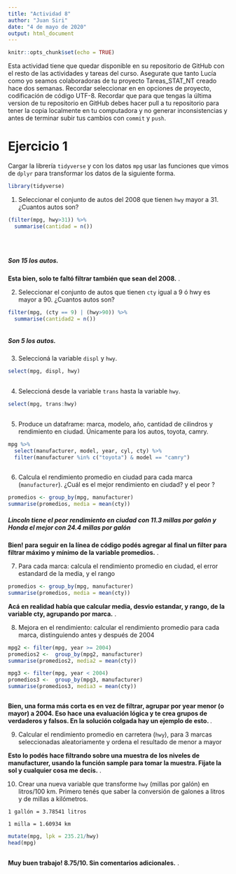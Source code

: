 ```yaml
---
title: "Actividad 8"
author: "Juan Siri"
date: "4 de mayo de 2020"
output: html_document
---
```


```r
knitr::opts_chunk$set(echo = TRUE)
```

Esta actividad tiene que quedar disponible en su repositorio de GitHub con el resto de las actividades y tareas del curso. Asegurate que tanto Lucía como yo seamos colaboradoras de tu proyecto Tareas_STAT_NT creado hace dos semanas.
Recordar seleccionar en en opciones de proyecto, codificación de código UTF-8.
Recordar que para que tengas la última version de tu repositorio en GitHub debes hacer pull a tu repositorio para tener la copia localmente en tu computadora y no generar inconsistencias y antes de terminar subir tus cambios con `commit` y `push`.




# Ejercicio 1
Cargar la librería `tidyverse` y con los datos `mpg` usar las funciones que vimos de `dplyr` para  transformar los datos de la siguiente forma. 

```r
library(tidyverse)

```
1. Seleccionar el conjunto de autos del 2008 que tienen `hwy` mayor a 31.
¿Cuantos autos son?

```r

(filter(mpg, hwy>31)) %>% 
  summarise(cantidad = n())





```
##### Son 15 los autos.


<div class="alert alert-info">
  <strong>Esta bien, solo te faltó filtrar también que sean del 2008.</strong> .
</div>


2. Seleccionar el conjunto de autos que tienen `cty` igual a 9 ó hwy es mayor a 90. ¿Cuantos autos son?

```r

filter(mpg, (cty == 9) | (hwy>90)) %>%
  summarise(cantidad2 = n())



```
##### Son 5 los autos.

3. Seleccioná la variable `displ` y `hwy`.



```r
select(mpg, displ, hwy)
       
```




4. Seleccioná desde la variable `trans` hasta la variable `hwy`.

```r
select(mpg, trans:hwy)
       
```

5. Produce un dataframe: marca, modelo, año, cantidad de cilindros y rendimiento en ciudad. Únicamente para los autos, toyota, camry.


```r
mpg %>%
  select(manufacturer, model, year, cyl, cty) %>%
  filter(manufacturer %in% c("toyota") & model == "camry")
         
```


6. Calcula el rendimiento promedio en ciudad para cada marca (`manufacturer`). ¿Cuál es el mejor rendimiento en ciudad? y el peor ?  


```r
promedios <- group_by(mpg, manufacturer)
summarise(promedios, media = mean(cty))
```
##### Lincoln tiene el peor rendimiento en ciudad con 11.3 millas por galón y Honda el mejor con 24.4 millas por galón

<div class="alert alert-info">
  <strong>Bien! para seguir en la línea de código podés agregar al final un filter para filtrar máximo y mínimo de la variable promedios.</strong> .
</div>


7. Para cada marca: calcula el rendimiento promedio en ciudad, el error estandard de la media, y el rango


```r
promedios <- group_by(mpg, manufacturer)
summarise(promedios, media = mean(cty))
```

<div class="alert alert-info">
  <strong>Acá en realidad había que calcular media, desvio estandar, y rango, de la variable cty, agrupando por marca.</strong> .
</div>


8. Mejora en el rendimiento: calcular el rendimiento promedio para cada marca, distinguiendo antes y después de 2004


```r

mpg2 <- filter(mpg, year >= 2004)
promedios2 <-  group_by(mpg2, manufacturer)
summarise(promedios2, media2 = mean(cty))

mpg3 <- filter(mpg, year < 2004)
promedios3 <-  group_by(mpg3, manufacturer)
summarise(promedios3, media3 = mean(cty))



```

<div class="alert alert-info">
  <strong>Bien, una forma más corta es en vez de filtrar, agrupar por year menor (o mayor) a 2004. Eso hace una evaluación lógica y te crea grupos de verdaderos y falsos. En la solución colgada hay un ejemplo de esto. </strong> .
</div>

9. Calcular el rendimiento promedio en carretera (`hwy`), para 3 marcas seleccionadas aleatoriamente y ordena el resultado de menor a mayor


<div class="alert alert-info">
  <strong>Esto lo podés hace filtrando sobre una muestra de los niveles de manufacturer, usando la función sample para tomar la muestra. Fijate la sol y cualquier cosa me decis.</strong> .
</div>

10. Crear una nueva variable que transforme  `hwy` (millas por galón) en litros/100 km.
Primero tenés que saber la conversión de galones a litros y de millas a kilómetros.

`1 gallón = 3.78541 litros`

`1 milla = 1.60934 km`

```r

mutate(mpg, lpk = 235.21/hwy)
head(mpg)
  

```

<div class="alert alert-info">
  <strong>Muy buen trabajo! 8.75/10. Sin comentarios adicionales.</strong> .
</div>
